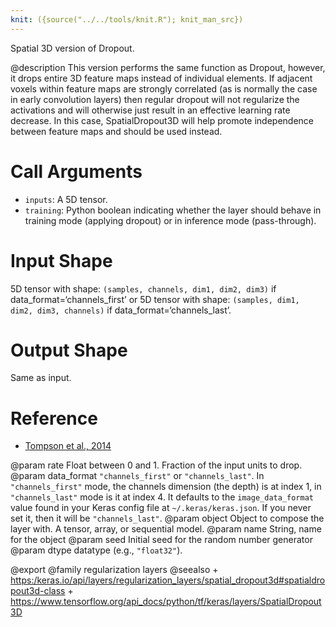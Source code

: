 ```yaml
---
knit: ({source("../../tools/knit.R"); knit_man_src})
---
```

Spatial 3D version of Dropout.

@description
This version performs the same function as Dropout, however, it drops
entire 3D feature maps instead of individual elements. If adjacent voxels
within feature maps are strongly correlated (as is normally the case in
early convolution layers) then regular dropout will not regularize the
activations and will otherwise just result in an effective learning rate
decrease. In this case, SpatialDropout3D will help promote independence
between feature maps and should be used instead.

# Call Arguments
- `inputs`: A 5D tensor.
- `training`: Python boolean indicating whether the layer
        should behave in training mode (applying dropout)
        or in inference mode (pass-through).

# Input Shape
5D tensor with shape: `(samples, channels, dim1, dim2, dim3)` if
    data_format='channels_first'
or 5D tensor with shape: `(samples, dim1, dim2, dim3, channels)` if
    data_format='channels_last'.

# Output Shape
Same as input.

# Reference
- [Tompson et al., 2014](https://arxiv.org/abs/1411.4280)

@param rate Float between 0 and 1. Fraction of the input units to drop.
@param data_format `"channels_first"` or `"channels_last"`.
    In `"channels_first"` mode, the channels dimension (the depth)
    is at index 1, in `"channels_last"` mode is it at index 4.
    It defaults to the `image_data_format` value found in your
    Keras config file at `~/.keras/keras.json`.
    If you never set it, then it will be `"channels_last"`.
@param object Object to compose the layer with. A tensor, array, or sequential model.
@param name String, name for the object
@param seed Initial seed for the random number generator
@param dtype datatype (e.g., `"float32"`).

@export
@family regularization layers
@seealso
+ <https:/keras.io/api/layers/regularization_layers/spatial_dropout3d#spatialdropout3d-class>
+ <https://www.tensorflow.org/api_docs/python/tf/keras/layers/SpatialDropout3D>
